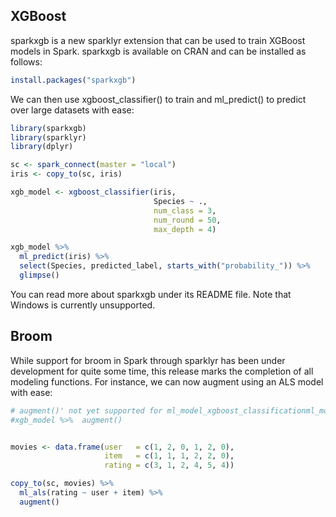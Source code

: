 ## XGBoost

sparkxgb is a new sparklyr extension that can be used to train XGBoost models in Spark. sparkxgb is available on CRAN and can be installed as follows:
```r
install.packages("sparkxgb")
```
We can then use xgboost_classifier() to train and ml_predict() to predict over large datasets with ease:

```r
library(sparkxgb)
library(sparklyr)
library(dplyr)

sc <- spark_connect(master = "local")
iris <- copy_to(sc, iris)

xgb_model <- xgboost_classifier(iris,
                                Species ~ .,
                                num_class = 3,
                                num_round = 50,
                                max_depth = 4)

xgb_model %>%
  ml_predict(iris) %>%
  select(Species, predicted_label, starts_with("probability_")) %>%
  glimpse()

```


You can read more about sparkxgb under its README file. Note that Windows is currently unsupported.


## Broom

While support for broom in Spark through sparklyr has been under development for quite some time, this release marks the completion of all modeling functions. For instance, we can now augment using an ALS model with ease:

```r
# augment()' not yet supported for ml_model_xgboost_classificationml_model_classificationml_model_prediction
#xgb_model %>%  augment()


movies <- data.frame(user   = c(1, 2, 0, 1, 2, 0),
                     item   = c(1, 1, 1, 2, 2, 0),
                     rating = c(3, 1, 2, 4, 5, 4))

copy_to(sc, movies) %>%
  ml_als(rating ~ user + item) %>%
  augment()

``` 
